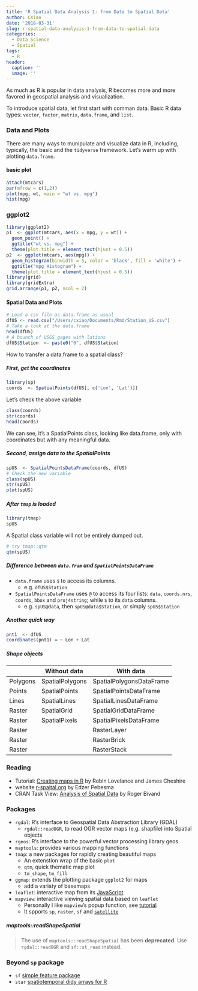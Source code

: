 ```yaml
---
title: 'R Spatial Data Analysis 1: from Data to Spatial Data'
author: CXiao
date: '2018-03-31'
slug: r-spatial-data-analysis-1-from-data-to-spatial-data
categories:
  - Data Science
  - Spatial
tags: 
  - R
header:
  caption: ''
  image: ''
---
```

  As much as R is popular in data analysis, R becomes more and more favored in geospatial analysis and visualization.  

  To introduce spatial data, let first start with comman data. Basic R data types: `vector`, `factor`, `matrix`, `data.frame`, and `list`.   
  
### Data and Plots  
  There are many ways to munipulate and visualize data in R, including, typically, the basic and the `tidyverse` framework. Let's warm up with plotting `data.frame`.   

#### basic plot  
```r
attach(mtcars)
par(mfrow = c(1,2))
plot(mpg, wt, main = "wt vs. mpg")
hist(mpg)
```

### ggplot2 
```r
library(ggplot2)
p1  <- ggplot(mtcars, aes(x = mpg, y = wt)) + 
  geom_point() +
  ggtitle("wt vs. mpg") +
  theme(plot.title = element_text(hjust = 0.5))
p2  <- ggplot(mtcars, aes(mpg)) +
  geom_histogram(binwidth = 5, color = 'black', fill = 'white') +
  ggtitle("mpg Histogram") +
  theme(plot.title = element_text(hjust = 0.5))  
library(grid)
library(gridExtra)
grid.arrange(p1, p2, ncol = 2)
```

#### Spatial Data and Plots
```r
# Load a csv file as data.frame as usual
dfUS <- read.csv("/Users/cxiao/Documents/Rmd/Station_US.csv")
# Take a look at the data.frame
head(dfUS)
# A bounch of USGS gages with lations
dfUS$Station  <- paste0("0", dfUS$Station)
```
How to transfer a data.frame to a spatial class?  

##### First, get the coordinates  
```r
library(sp)
coords  <- SpatialPoints(dfUS[, c('Lon', 'Lat')])
```
Let's check the above variable  
```r
class(coords)
str(coords)
head(coords)
```
We can see, it's a SpatialPoints class, looking like data.frame, only with coordinates but with any meaningful data.  

##### Second, assign data to the SpatialPoints  
```r
spUS  <- SpatialPointsDataFrame(coords, dfUS)
# Check the new variable
class(spUS)
str(spUS)
plot(spUS)
```

##### After `tmap` is loaded
```r
library(tmap)
spUS
```
A Spatial class variable will not be entirely dumped out.
```r
# try tmap::qtm
qtm(spUS)
```

##### Difference between `data.fram` and `SpatialPointsDataFrame `
* `data.frame` uses `$` to access its columns.  
    + e.g. `dfUS$Station`
* `SpatialPointsDataFrame ` uses `@` to access its four lists: `data`, `coords.nrs`, `coords`, `bbox` and `proj4string`; while `$` to its `data` columns.  
    + e.g. `spUS@data`, then `spUS@data$Station`, or simply `spUS$Station`  
    
##### Another quick way  
```r
pnt1  <- dfUS
coordinates(pnt1) = ~ Lon + Lat
```

##### Shape objects

|   	| Without data	| With data   	|
|---	|---	|---	|
|Polygons | SpatialPolygons	| SpatialPolygonsDataFrame|
|Points 	| SpatialPoints  	| SpatialPointsDataFrame	|
|Lines   	| SpatialLines  	| SpatialLinesDataFrame  	|
|Raster  	| SpatialGrid  		| SpatialGridDataFrame  	|
|Raster		| SpatialPixels  	| SpatialPixelsDataFrame 	|
|Raster		| 					| RasterLayer				|
|Raster		| 					| RasterBrick				|
|Raster		| 					| RasterStack				|

### Reading
* Tutorial: [Creating maps in R](https://github.com/Robinlovelace/Creating-maps-in-R) by Robin Lovelance and James Cheshire
* website [r-spaital.org](https://www.r-spatial.org) by Edzer Pebesma  
* CRAN Task View: [Analysis of Spatial Data](https://CRAN.R-project.org/view=Spatial) by Roger Bivand 

### Packages
* `rgdal`: R's interface to Geospatial Data Abstraction Library (GDAL)  
    + `rgdal::readOGR`, to read OGR vector maps (e.g. shapfile) into Spatial objects  
* `rgeos`: R's interface to the powerful vector processing library geos  
* `maptools`: provides various mapping functions  
* `tmap`: a new packages for rapidly creating beautiful maps  
    + An extenstion wrap of the basic `plot`
    + `qtm`, quick thematic map plot  
    + `tm_shape`, `tm_fill`
* `ggmap`: extends the plotting package `ggplot2` for maps 
    + add a variaty of basemaps
* `leaflet`: interactive map from its [JavaScript](http://leafletjs.com/)  
* `mapview`: interactive viewing spatial data based on `leaflet`
    + Personally I like `mapview`'s popup function, see [tutorial](https://r-spatial.github.io/mapview/)   
    + It spports `sp`, `raster`, `sf` and [`satellite`](https://cran.r-project.org/package=satellite)

##### maptools::readShapeSpatial  

> The use of `maptools::readShapeSpatial` has been **deprecated**. Use `rgdal::readOGR` and `sf::st_read` instead.

### Beyond `sp` package
* `sf` [simple feature package](../r-spatial-data-analysis-3-simple-features)  
* `star` [spatiotemporal didy arrays for R](../r-spatial-data-analysis-4-stars)  

[^1]: [tmap in a nuthell](https://cran.r-project.org/web/packages/tmap/vignettes/tmap-nutshell.html)